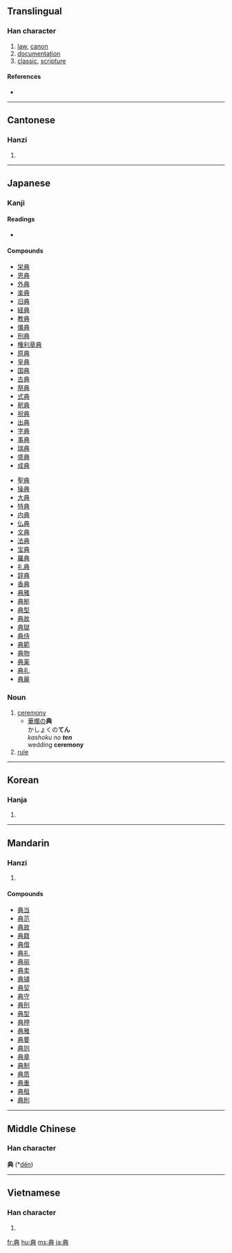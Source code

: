 ==Translingual==

===Han character===
{{Han char|rn=12|rad=八|as=06|sn=8|four=5580<sub>1</sub>|canj=廿月金 (TBC)}}

# [[law]], [[canon]]
# [[documentation]]
# [[classic]], [[scripture]]

====References====
* {{Han ref|kx=0128.020|dkj=01474|dj=0286.120|hdz=10247.010|uh=5178|ud=20856|bh=A8E5|bd=43237}}

----

==Cantonese==

===Hanzi===
{{yue-hanzi|jyut=|y=din2}}

# {{defn|Cantonese}}

----

==Japanese==

===Kanji===
{{ja-kanji|grade=4|rs=八06}}

====Readings====
* {{ja-readings|on=[[てん]] ([[ten]])|kun=[[のり]] ([[nori]]), [[つかさどる]] ([[tsukasadoru]]), [[さかん]] ([[sakan]])}}

====Compounds====
{{top2}}
* [[栄典]]
* [[恩典]]
* [[外典]]
* [[楽典]]
* [[旧典]]
* [[経典]]
* [[教典]]
* [[儀典]]
* [[刑典]]
* [[権利章典]]
* [[原典]]
* [[皇典]]
* [[国典]]
* [[古典]]
* [[祭典]]
* [[式典]]
* [[釈典]]
* [[祝典]]
* [[出典]]
* [[字典]]
* [[事典]]
* [[瑞典]]
* [[盛典]]
* [[成典]]
{{mid2}}
* [[聖典]]
* [[操典]]
* [[大典]]
* [[特典]]
* [[内典]]
* [[仏典]]
* [[文典]]
* [[法典]]
* [[宝典]]
* [[羅典]]
* [[礼典]]
* [[辞典]]
* [[香典]]
* [[典雅]]
* [[典拠]]
* [[典型]]
* [[典故]]
* [[典獄]]
* [[典侍]]
* [[典範]]
* [[典物]]
* [[典薬]]
* [[典礼]]
* [[典麗]]
{{bottom}}

===Noun===
{{ja-noun|k|hira=てん|rom=ten}}

# [[ceremony]]
#* [[華燭]]の'''典'''<br>かしょくの'''てん'''<br>''kashoku no '''ten''' ''<br>wedding '''ceremony'''
# [[rule]]

----

==Korean==

===Hanja===
{{ko-hanja|hangeul=[[전]]|rv=jeon|mr=chŏn}}

# {{defn|Korean}}

----

==Mandarin==

===Hanzi===
{{cmn-hanzi|pin=[[diǎn]] ([[dian3]])|wg=tien<sup>3</sup>}}

# {{defn|Mandarin}}

====Compounds====
* [[典当]]
* [[典范]]
* [[典故]]
* [[典籍]]
* [[典借]]
* [[典礼]]
* [[典丽]]
* [[典卖]]
* [[典铺]]
* [[典契]]
* [[典守]]
* [[典刑]]
* [[典型]]
* [[典押]]
* [[典雅]]
* [[典要]]
* [[典则]]
* [[典章]]
* [[典制]]
* [[典质]]
* [[典重]]
* [[典租]]
* [[典則]]

----

==Middle Chinese==
===Han character===
'''典''' (*[[děn]])<!--asterisk indicates that this is a reconstructed pronunciation-->

----

==Vietnamese==

===Han character===
{{vi-hantu|[[điển]], [[đến]], [[điếng]]}}

# {{defn|Vietnamese}}

[[fr:典]]
[[hu:典]]
[[ms:典]]
[[ja:典]]